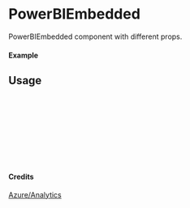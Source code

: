 
<Meta of={PowerBIEmbedded} title="Azure/Analytics/PowerBIEmbedded" />

# PowerBIEmbedded

PowerBIEmbedded component with different props.

#### Example

<Canvas of={PowerBIEmbedded.Primary} />

## Usage

```ts
import { PowerBIEmbedded } from "yadl-ui";

const Example = () => {
  return (
      <PowerBIEmbedded />
  );
};

export default Example;
```

#### Credits
[Azure/Analytics](https://learn.microsoft.com/en-us/azure/architecture/icons/)

